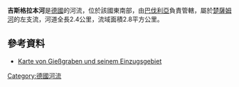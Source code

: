 {{Coord|48|33|9.81|N|10|40|57.36|E|display=title}}

'''吉斯格拉本河'''是[[德國|德國]]的河流，位於該國東南部，由[[巴伐利亞|巴伐利亞]]負責管轄，屬於[[楚薩姆河|楚薩姆河]]的左支流，河道全長2.4公里，流域面積2.8平方公里。

==參考資料==
* [http://geoportal.bayern.de/bayernatlas/?search=&X=5379598.18&Y=4401701.26&zoom=10&lang=de&topic=bvv&bgLayer=tk&catalogNodes=122&layers=bf9ff4ed-62c7-4935-9318-d5251108acc3-layer-gemeinden_verwaltungsgemeinschaften_gemeindefreie_gebiete_flaeche Karte von Gießgraben und seinem Einzugsgebiet] {{Wayback|url=http://geoportal.bayern.de/bayernatlas/?search=&X=5379598.18&Y=4401701.26&zoom=10&lang=de&topic=bvv&bgLayer=tk&catalogNodes=122&layers=bf9ff4ed-62c7-4935-9318-d5251108acc3-layer-gemeinden_verwaltungsgemeinschaften_gemeindefreie_gebiete_flaeche |date=20160212020441 }}

{{Germany-geo-stub}}
[[Category:德國河流|Category:德國河流]]